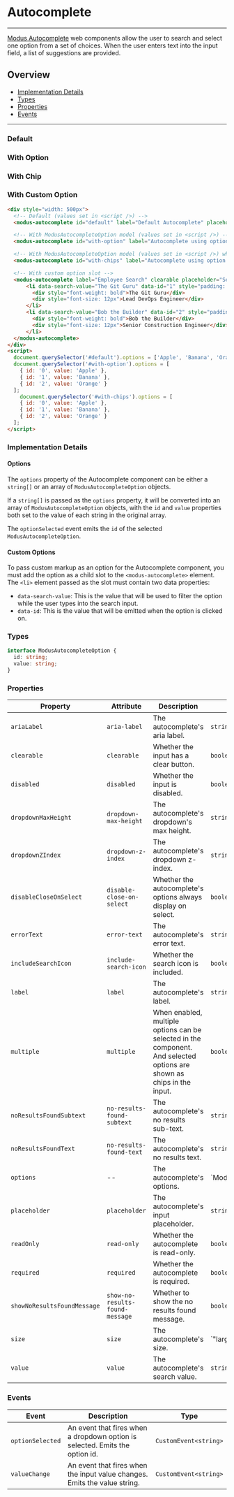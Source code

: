 
# Autocomplete

---

[Modus Autocomplete](https://modus.trimble.com/components/web/autocomplete/) web components allow the user to search and select one option
from a set of choices. When the user enters text into the input field, a list of suggestions are provided.

## Overview

- [Implementation Details](#implementation-details)
- [Types](#types)
- [Properties](#properties)
- [Events](#events)

---

### Default

<Story id="user-inputs-autocomplete--default" />

### With Option

<Story id="user-inputs-autocomplete--with-option" />

### With Chip

<Story id="user-inputs-autocomplete--with-chips" />

### With Custom Option

<Story id="user-inputs-autocomplete--with-custom-option" />

```html
<div style="width: 500px">
  <!-- Default (values set in <script />) -->
  <modus-autocomplete id="default" label="Default Autocomplete" placeholder="Search..."></modus-autocomplete>

  <!-- With ModusAutocompleteOption model (values set in <script />) -->
  <modus-autocomplete id="with-option" label="Autocomplete using option model" placeholder="Search..."></modus-autocomplete>

  <!-- With ModusAutocompleteOption model (values set in <script />) where chips are added -->
  <modus-autocomplete id="with-chips" label="Autocomplete using option model" multiple placeholder="Search..."></modus-autocomplete>

  <!-- With custom option slot -->
  <modus-autocomplete label="Employee Search" clearable placeholder="Search...">
      <li data-search-value="The Git Guru" data-id="1" style="padding: 8px">
        <div style="font-weight: bold">The Git Guru</div>
        <div style="font-size: 12px">Lead DevOps Engineer</div>
      </li>
      <li data-search-value="Bob the Builder" data-id="2" style="padding: 8px">
        <div style="font-weight: bold">Bob the Builder</div>
        <div style="font-size: 12px">Senior Construction Engineer</div>
      </li>
  </modus-autocomplete>
</div>
<script>
  document.querySelector('#default').options = ['Apple', 'Banana', 'Orange'];
  document.querySelector('#with-option').options = [
    { id: '0', value: 'Apple' },
    { id: '1', value: 'Banana' },
    { id: '2', value: 'Orange' }
  ];
    document.querySelector('#with-chips').options = [
    { id: '0', value: 'Apple' },
    { id: '1', value: 'Banana' },
    { id: '2', value: 'Orange' }
  ];
</script>
```

### Implementation Details

#### Options

The `options` property of the Autocomplete component can be either a `string[]` or an array of `ModusAutocompleteOption` objects.

If a `string[]` is passed as the `options` property, it will be converted into an array of `ModusAutocompleteOption` objects,
with the `id` and `value` properties both set to the value of each string in the original array.

The `optionSelected` event emits the `id` of the selected `ModusAutocompleteOption`.

#### Custom Options

To pass custom markup as an option for the Autocomplete component,
you must add the option as a child slot to the `<modus-autocomplete>` element.
The `<li>` element passed as the slot must contain two data properties:
- `data-search-value`: This is the value that will be used to filter the option while the user types into the search input.
- `data-id`: This is the value that will be emitted when the option is clicked on.

### Types

```ts
interface ModusAutocompleteOption {
  id: string;
  value: string;
}
```

### Properties

| Property                    | Attribute                       | Description                                       | Type                                    | Default                                       |
| --------------------------- | ------------------------------- | ------------------------------------------------- | --------------------------------------- | --------------------------------------------- |
| `ariaLabel`                 | `aria-label`                    | The autocomplete's aria label.                    | `string`                                | `undefined`                                   |
| `clearable`                 | `clearable`                     | Whether the input has a clear button.             | `boolean`                               | `false`                                       |
| `disabled`                  | `disabled`                      | Whether the input is disabled.                    | `boolean`                               | `undefined`                                   |
| `dropdownMaxHeight`         | `dropdown-max-height`           | The autocomplete's dropdown's max height.         | `string`                                | `'300px'`                                     |
| `dropdownZIndex`            | `dropdown-z-index`              | The autocomplete's dropdown z-index.              | `string`                                | `'1'`                                         |
| `disableCloseOnSelect`      | `disable-close-on-select`       | Whether the autocomplete's options always display on select.  | `boolean`                               | `false`                                       |
| `errorText`                 | `error-text`                    | The autocomplete's error text.                    | `string`                                | `undefined`                                   |
| `includeSearchIcon`         | `include-search-icon`           | Whether the search icon is included.              | `boolean`                               | `true`                                        |
| `label`                     | `label`                         | The autocomplete's label.                         | `string`                                | `undefined`                                   |
| `multiple`                    | `multiple`                      | When enabled, multiple options can be selected in the component. And selected options are shown as chips in the input. | `boolean`                            | `false`                                       |
| `noResultsFoundSubtext`     | `no-results-found-subtext`      | The autocomplete's no results sub-text.           | `string`                                | `'Check spelling or try a different keyword'` |
| `noResultsFoundText`        | `no-results-found-text`         | The autocomplete's no results text.               | `string`                                | `'No results found'`                          |
| `options`                   | --                              | The autocomplete's options.                       | `ModusAutocompleteOption[] | string[]`  | `undefined`                                   |
| `placeholder`               | `placeholder`                   | The autocomplete's input placeholder.             | `string`                                | `undefined`                                   |
| `readOnly`                  | `read-only`                     | Whether the autocomplete is read-only.            | `boolean`                               | `undefined`                                   |
| `required`                  | `required`                      | Whether the autocomplete is required.             | `boolean`                               | `undefined`                                   |
| `showNoResultsFoundMessage` | `show-no-results-found-message` | Whether to show the no results found message.     | `boolean`                               | `true`                                        |
| `size`                      | `size`                          | The autocomplete's size.                          | `"large"  | "medium"`                   | `'medium'`                                    |
| `value`                     | `value`                         | The autocomplete's search value.                  | `string`                                | `undefined`                                   |
### Events

| Event            | Description                                                                  | Type                  |
| ---------------- | ---------------------------------------------------------------------------- | --------------------- |
| `optionSelected` | An event that fires when a dropdown option is selected. Emits the option id. | `CustomEvent<string>` |
| `valueChange`    | An event that fires when the input value changes. Emits the value string.    | `CustomEvent<string>` |
